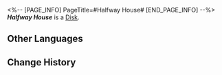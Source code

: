 <%-- [PAGE_INFO]
PageTitle=#Halfway House#
[END_PAGE_INFO] --%>
{{Item Infobox
|title       = ''Halfway House''
|id          = 210312
|image       = Item ''Halfway House''.png
|type        = Disk
|invCategory = Valuables
|rarity      = 3
|effect      = 
|description = A record that can be played on the Express' phonograph. It might be a chance acquisition or a gift from someone else. All sorts of memories surge up when the music plays &mdash; the smiles, encounters, touches, and the excitement of battle. Maybe that is why people still collect records even as society rapidly advances.<br />The current record contains the track "Halfway House."
}}
{{Description|''The long journey to the unconscious.''}}
'''''Halfway House''''' is a [[Disk]].

==Other Languages==
{{Other Languages
|en   = ''Halfway House''
|zhs  = 《半途之屋》
|zht  = 《半途之屋》
|ja   = 『中途の家』
|ko   = ≪중간의 집≫
|es   = La casa a mitad de camino
|fr   = ''Halfway House''
|ru   = Halfway House
|th   = "Halfway House"
|vi   = Ngôi Nhà Giữa Đường
|de   = „Haus auf halber Strecke“
|id   = "Halfway House"
|pt   = "Halfway House"
}}

==Change History==
{{Change History|2.0}}